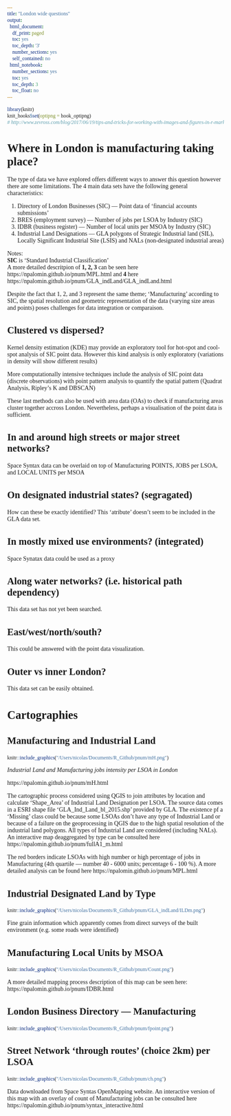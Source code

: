 ```yaml
---
title: "London wide questions"
output:
  html_document:
    df_print: paged
    toc: yes
    toc_depth: '3'
    number_sections: yes
    self_contained: no
  html_notebook:
    number_sections: yes
    toc: yes
    toc_depth: 3
    toc_float: no
---
```

<style>
* {
  font-family: "Palatino"
}

h1{
    font-size: 190%
}

h2{
    font-size: 160%
}

h3{
    font-size: 150%
}

h4{
    font-size: 130%
}

h5{
    font-size: 110%
}

h6{
    font-size: 90%
}
</style>

```r
library(knitr)
knit_hooks$set(optipng = hook_optipng)
# http://www.zevross.com/blog/2017/06/19/tips-and-tricks-for-working-with-images-and-figures-in-r-markdown-documents/
```

# Where in London is manufacturing taking place?

The type of data we have explored offers different ways to answer this question however there are some limitations. The 4 main data sets have the following general characteristics:

1. Directory of London Businesses (SIC) --- Point data of 'financial accounts submissions'
2. BRES (employment survey) --- Number of jobs per LSOA by Industry (SIC)
3. IDBR (business register) --- Number of local units per MSOA by Industry (SIC)
4. Industrial Land Designations --- GLA polygons of Strategic Industrial land (SIL), Locally Significant Industrial Site (LSIS) and NALs (non-designated industrial areas)

Notes:  
**SIC** is 'Standard Industrial Classification'  
A more detailed descritpion of **1, 2, 3** can be seen here https://npalomin.github.io/pnum/MPL.html and **4** here https://npalomin.github.io/pnum/GLA_indLand/GLA_indLand.html

Despite the fact that 1, 2, and 3 represent the same theme; 'Manufacturing' according to SIC, the spatial resolution and geometric representation of the data (varying size areas and points) poses challenges for data integration or comparaison.

## Clustered vs dispersed?

Kernel density estimation (KDE) may provide an exploratory tool for hot-spot and cool-spot analysis of SIC point data. However this kind analysis is only exploratory (variations in density will show different results)

More computationally intensive techniques include the analysis of SIC point data (discrete observations) with point pattern analysis to quantify the spatial pattern (Quadrat Analysis, Ripley's K and DBSCAN)

These last methods can also be used with area data (OAs) to check if manufacturing areas cluster together accross London. Nevertheless, perhaps a visualisation of the point data is sufficient.

## In and around high streets or major street networks?

Space Syntax data can be overlaid on top of Manufacturing POINTS, JOBS per LSOA, and LOCAL UNITS per MSOA

## On designated industrial states? (segragated)

How can these be exactly identified? This 'atribute' doesn't seem to be included in the GLA data set.

## In mostly mixed use environments? (integrated)

Space Synatax data could be used as a proxy

## Along water networks? (i.e. historical path dependency)

This data set has not yet been searched.

## East/west/north/south?

This could be answered with the point data visualization.

## Outer vs inner London?

This data set can be easily obtained. 

# Cartographies

## Manufacturing and Industrial Land
```r
knitr::include_graphics("/Users/nicolas/Documents/R_Github/pnum/mH.png")
```
 
 _Industrial Land and Manufacturing jobs intensity per LSOA in London_
 
 https://npalomin.github.io/pnum/mH.html

The cartographic process considered using QGIS to join attributes by location and calculate ‘Shape_Area’ of Industrial Land Designation per LSOA. The source data comes in a ESRI shape file 'GLA_Ind_Land_bl_2015.shp' provided by GLA. The existence pf a 'Missing' class could be because some LSOAs don't have any type of Industrial Land or because of a failure on the geoprocessing in QGIS due to the high spatial resolution of the industrial land polygons. All types of Industrial Land are considered (including NALs). An interactive map deaggregated by type can be consulted here https://npalomin.github.io/pnum/fullA1_m.html 

The red borders indicate LSOAs with high number or high percentage of jobs in Manufacturing (4th quartile --- number 40 - 6000 units; percentage 6 - 100 %). A more detailed analysis can be found here https://npalomin.github.io/pnum/MPL.html 

## Industrial Designated Land by Type
```r
knitr::include_graphics("/Users/nicolas/Documents/R_Github/pnum/GLA_indLand/ILDm.png")
```

Fine grain information which apparently comes from direct surveys of the built environment (e.g. some roads were identified)

## Manufacturing Local Units by MSOA

```r
knitr::include_graphics("/Users/nicolas/Documents/R_Github/pnum/Count.png")
```

A more detailed mapping process description of this map can be seen here: https://npalomin.github.io/pnum/IDBR.html 

## London Business Directory --- Manufacturing
```r
knitr::include_graphics("/Users/nicolas/Documents/R_Github/pnum/fpoint.png")
```

## Street Network 'through routes' (choice 2km) per LSOA
```r
knitr::include_graphics("/Users/nicolas/Documents/R_Github/pnum/ch.png")
```

Data downloaded from Space Syntas OpenMapping website. An interactive version of this map with an overlay of count of Manufacturing jobs can be consulted here https://npalomin.github.io/pnum/syntax_interactive.html 




